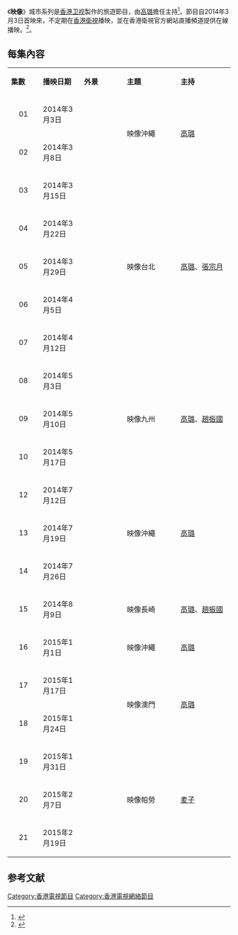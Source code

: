 {{expand|time=2015-07-28T07:30:55+00:00}}
{{電視網資訊
|中文節目名=映像系列
|英文節目名={{lang|en|}}
|類型=旅遊節目
|監製=
|編導=
|主持=[[高璐|高璐]]
|主題音樂=
|國家={{HK}}
|語言=[[普通話|普通話]]
|集數= 30（播映中）
|製作年份= 2014-2015
|製作公司=[[香港|香港]][[香港衛視|香港衛視]]
|播出日期=2014年3月3日－
|视频制式=[[16:9|16:9]] [[標清電視|標清電視]]
|音频制式=[[立體聲|立體聲]]
|播出時間=星期六 19:20
|官方網站=http://www.hkstv.tv
}}

《'''映像'''》城市系列是[[香港卫视|香港卫视]]製作的旅遊節目，由[[高璐|高璐]]擔任主持<ref>{{cite web|url=http://www.hkstv.tv/front/initSecondChannelItem.action?paramUuid=8a4981e94448c9ce01447892634c2a99|title=映像冲绳 - 節目 - hkstv 香港卫视 香港官方網站|work=www.hkstv.tv|deadurl=yes|archiveurl=https://web.archive.org/web/20160304124922/http://www.hkstv.tv/front/initSecondChannelItem.action?paramUuid=8a4981e94448c9ce01447892634c2a99|archivedate=2016-03-04|accessdate=2015-07-28}}</ref>。節目自2014年3月3日首映來，不定期在[[香港衛視|香港衛視]]播映，並在香港衛視官方網站直播頻道提供在線播映。<ref>{{cite web|url=http://www.videodownload.cc/youtube/%E6%98%A0%E5%83%8F%E5%8F%B0%E5%8C%97-%E9%A6%99%E6%B8%AF%E8%A1%9B%E8%A6%96%E5%85%A8%E6%96%B0%E7%AF%80%E7%9B%AE%E4%BB%8B%E7%B4%B9|title=映像台北-香港衛視全新節目介紹|author=video cc|work=video cc}}</ref>。

==每集內容==
{|class="wikitable" style="width:70%; font-size: 14px;text-align:center"
|- style="background:cornflowerblue; color:white"
|style="width:5%"|'''集數'''||style="width:5%"|'''播映日期'''||style="width:8%"|'''外景'''||style="width:10%"|'''主題'''||style="width:10%"|'''主持'''
|-
|align=center| 01 || 2014年3月3日 ||rowspan="2"|{{JPN}}||rowspan="2"|映像沖繩||rowspan="2"|[[高璐|高璐]]
|-
|align=center| 02 || 2014年3月8日
|-
|align=center| 03 || 2014年3月15日||rowspan="5"|{{TWN}}||rowspan="5"|映像台北||rowspan="5"|[[高璐|高璐]]、[[張宗月|張宗月]]
|-
|align=center| 04 || 2014年3月22日
|-
|align=center| 05 || 2014年3月29日
|-
|align=center| 06 || 2014年4月5日
|-
|align=center| 07 || 2014年4月12日
|-
|align=center| 08 || 2014年5月3日 ||rowspan="8"|{{JPN}}||rowspan="3"|映像九州||rowspan="3"|[[高璐|高璐]]、[[趙振國|趙振國]]
|-
|align=center| 09 || 2014年5月10日
|-
|align=center| 10 || 2014年5月17日
|-
|align=center| 12 || 2014年7月12日 ||rowspan="3"|映像沖繩||rowspan="3"|[[高璐|高璐]]
|-
|align=center| 13 || 2014年7月19日
|-
|align=center| 14 || 2014年7月26日
|-
|align=center| 15 || 2014年8月9日 ||rowspan="1"|映像長崎||rowspan="1"|[[高璐|高璐]]、[[趙振國|趙振國]]
|-
|align=center| 16 || 2015年1月1日 ||rowspan="1"|映像沖繩||rowspan="1"|[[高璐|高璐]]
|-
|align=center| 17 || 2015年1月17日 ||rowspan="2"|{{MAC}}||rowspan="2"|映像澳門||rowspan="2"|[[高璐|高璐]]
|-
|align=center| 18 || 2015年1月24日
|-
|align=center| 19 || 2015年1月31日 ||rowspan="3"|{{flag|Palau}}||rowspan="3"|映像帕勞||rowspan="3"|[[麦子|麦子]]
|-
|align=center| 20 || 2015年2月7日
|-
|align=center| 21 || 2015年2月19日 
|}

==参考文献==
{{reflist}}

[[Category:香港電視節目|Category:香港電視節目]]
[[Category:香港電視網絡節目|Category:香港電視網絡節目]]